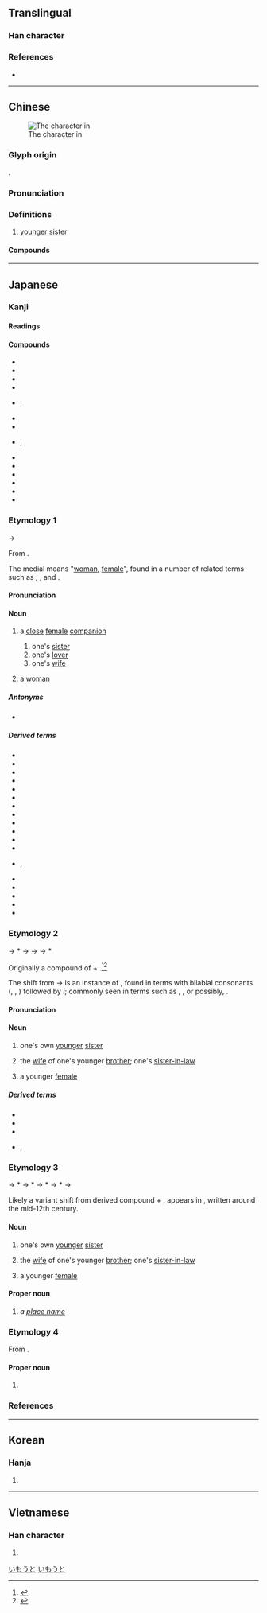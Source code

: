 {{also|妺}}
{{character info/new}}
==Translingual==

===Han character===
{{Han char|rn=38|rad=女|as=05|sn=8|four=45490|canj=VJD|ids=⿰女未}}
{{stroke order}}

===References===
* {{Han ref|kx=0257.280|dkj=06138|dj=0522.230|hdz=21034.060|uh=59B9}}

----

==Chinese==
{{zh-forms}}
[[File:妹_小篆.jpg|thumb|The character {{lang|zh|妹}} in {{w|Xiaozhuan|Small seal script}}]]

===Glyph origin===
{{Han etym}}
{{Han compound|女|未|c1=s|c2=p|t1=female, woman|ls=psc}}.

===Pronunciation===
{{zh-pron
|m=mèi
|c=mui6,mui6-1,mui6-2
|h=pfs=moi
|mb=mṳē
|md=muói
|mn=xm,tp,mg,hc:bē/qz,sx,km,hc:bēr/zz:māi/kh,tn,yl,tc:mōe/lk:běr/xm:bōe/qz:mūi/zz:moāi
|mn_note=Xiamen: bē - vernacular; bōe - literary
Quanzhou: bēr - vernacular; mūi - literary
Zhangzhou: māi - vernacular; moāi - literary
|mn-t=muê6
|w=3me
|mc=y
|oc=y
|cat=n
}}

===Definitions===
{{zh-hanzi}}

# [[younger sister]]

====Compounds====
{{zh-der|fold=1|妹子|妹妹:younger sister|姐妹:sisters|姊妹:sisters|小妹:{{qualifier|Min Nan}} younger sister|你妹:{{qualifier|Mandarin}} my arse|細妹:{{qualifier|dialectal}} younger sister|伊妹|伊妹兒:{{qualifier|humorous|obsolete}} email|表妹|妹夫|堂妹|妹紙|鬼妹:{{qualifier|Cantonese}} a Caucasian girl|歸妹|辣妹:hot babe|阿妹:{{qualifier|Wu}} younger sister|兄弟姐妹:brothers and sisters|架妹|姊妹市|姊妹盟|姐妹花|兄妹|妹丈|弟妹|妻姊妹婚|內妹|妹婿|乾妹妹|堂姊妹|令妹|姨妹|姊妹行|姊妹校|大陸妹|太妹|師妹|嘉麗妹妹|十姊妹|女妹|手帕姊妹|祭妹文|花小妹|胞姊妹|鹹水妹|胞妹|酷妹|鍾馗嫁妹|老姐妹兒|蜆妹|蘇小妹|香火姊妹|表姐妹|把妹}}

----

==Japanese==

===Kanji===
{{ja-kanji|grade=2|rs=女05}}

====Readings====
{{ja-readings
|goon=まい, め
|kanon=ばい
|kun=いも-, いもうと-, いもと-
|nanori=せ
}}

====Compounds====
{{der-top|Compounds}}
* {{ja-r|貴%妹|き%まい}}
* {{ja-r|愚%妹|ぐ%まい}}
* {{ja-r|兄%妹|けい%まい}}
* {{ja-r|実%妹|じつ%まい}}
* {{ja-r|姉%妹|し%まい}}, {{ja-r|姉%妹|きょう%だい}}
* {{ja-r|従%妹|じゅう%まい}}
* {{ja-r|叔%妹|しゅく%まい}}
* {{ja-r|小%妹|しょう%まい|rom=-}}, {{ja-r|少%妹|しょう%まい}}
* {{ja-r|弟%妹|てい%まい}}
* {{ja-r|亡%妹|ぼう%まい}}
* {{ja-r|末%妹|まつ%まい}}
* {{ja-r|令%妹|れい%まい}}
* {{ja-r|十%姉妹|ジュウ%シマツ}}
* {{ja-r|妹%尾|^せの%お}}
{{der-bottom}}

===Etymology 1===
{{ja-kanjitab|いも|yomi=k}}
{{IPAfont|⟨imo<sub>1</sub>⟩}} → {{IPAchar|/imo/}}

From {{inh|ja|ojp|sort=いも|-}}.

The medial {{IPAchar|/-m-/}} means "[[woman]], [[female]]", found in a number of related terms such as {{m|ja|女|tr=<i>me</i>, <i>onna</i>||[[woman]]}}, {{m|ja|嫗|tr=omina||[[elderly]] woman}}, and {{m|ja|母|tr=omo||[[mother]]|pos=archaic}}.

====Pronunciation====
{{ja-pron|y=k|いも|acc=1|acc_ref=SMK2}}

====Noun====
{{ja-noun|いも}}

# {{lb|ja|archaic|usually from a male's viewpoint|sort=いも}} a [[close]] [[female]] [[companion]]
## one's [[sister]]
## one's [[lover]]
## one's [[wife]]
# {{lb|ja|archaic|usually from a female's viewpoint|sort=いも}} a [[woman]]

=====Antonyms=====
* {{ja-r|兄|せ|close [[male]] companion, [[man]]}}

=====Derived terms=====
{{der-top}}
* {{ja-r|妹|いもうと|one's younger sister}}
* {{ja-r|妹ら|いもら}}
* {{ja-r|妹 が 家 に|いも が いえ に|pos=pillow word}}
* {{ja-r|妹 が 績む|いも が うむ|pos=pillow word}}
* {{ja-r|妹 が 髪|いも が かみ|pos=pillow word}}
* {{ja-r|妹 が 着る|いも が きる|pos=pillow word}}
* {{ja-r|妹 が 袖|いも が そで|pos=pillow word}}
* {{ja-r|妹 が 手 を|いも が て を|pos=pillow word}}
* {{ja-r|妹 が 紐|いも が ひも|pos=pillow word}}
* {{ja-r|妹 が 目 を|いも が め を|pos=pillow word}}
* {{ja-r|妹%許|いも%がり}}
* {{ja-r|妹%姑|いも%-しゅうとめ}}
* {{ja-r|妹%兄|いも%せ|rom=-}}, {{ja-r|妹%背|いも%せ}}
* {{ja-r|妹 に 恋ひ|いも に こひ|rom=imo ni koi|pos=pillow word}}
* {{ja-r|妹山|いもやま}}
* {{ja-r|汝%妹|な%にも}}
* {{ja-r|継%妹|まま%いも}}
* {{ja-r|吾%妹|わ%ぎも}}
{{der-bottom}}

===Etymology 2===
{{IPAfont|⟨imo<sub>(1)</sub> pi<sub>1</sub>to<sub>2</sub>⟩}} → *{{IPAchar|/imopitə/}} → {{IPAchar|/imofito/}} → {{IPAchar|/imowito/}} → *{{IPAchar|/imowuto/}} {{IPAchar|/imoːto/}}

Originally a compound of {{m|ja||妹|tr=imo|pos=close female companion}} + {{m|ja|人|tr=hito||[[person]]}}.<ref>{{R:Daijirin}}</ref><ref>{{R:Daijisen}}</ref>

The shift from {{IPAchar|/imofito/}} → {{IPAchar|/imoːto/}} is an instance of {{m|ja|:w:ja:ウ音便|ウ音便|tr=u onbin|''u'' sound shift}}, found in terms with bilabial consonants ({{IPAchar|/m/}}, {{IPAchar|/b/}}, {{IPAchar|/w/}}) followed by ''i''; commonly seen in terms such as {{m|ja|玄人|tr=kurōto||[[professional]]}}, {{m|ja|素人|tr=shirōto||[[amateur]]}}, or possibly, {{m|ja|相撲|tr=sumō||[[sumo]]}}.

====Pronunciation====
{{ja-pron|y=k|いもうと|acc=4|acc_ref=SMK2,DJR,NHK}}

====Noun====
{{ja-noun|いもうと}}

# one's own [[younger]] [[sister]]
#: {{antonyms|ja|姉|tr=ane}}
# the [[wife]] of one's younger [[brother]]; one's [[sister-in-law]]
#: {{synonyms|ja|義妹|tr=gimai}}
# a younger [[female]]

=====Derived terms=====
{{der-top}}
* {{ja-r|妹%御|いもうと%-ご}}
* {{ja-r|妹 女郎|いもうと じょろう}}
* {{ja-r|妹%分|いもうと%ぶん}}
* {{ja-r|妹%婿|いもうと%-むこ|rom=-}}, {{ja-r|妹%聟|いもうと%-むこ}}
{{der-bottom}}

===Etymology 3===
{{ja-kanjitab|いもと|yomi=k}}
{{IPAchar|/imopitə/}} → *{{IPAchar|/imoputə/}} → *{{IPAchar|/imobutə/}} → *{{IPAchar|/imomutə/}} → *{{IPAchar|/imontə/}} → {{IPAchar|/imoto/}}

Likely a variant shift from derived compound {{m|ja||妹|tr=imo|pos=close female companion}} + {{m|ja|人|tr=hito||[[person]]}}, appears in ''{{w|The Tale of  Heiji}}'', written around the mid-12th century.

====Noun====
{{ja-noun|いもと}}

# one's own [[younger]] [[sister]]
#: {{antonyms|ja|姉|tr=ane}}
# the [[wife]] of one's younger [[brother]]; one's [[sister-in-law]]
#: {{synonyms|ja|義妹|tr=gimai}}
# a younger [[female]]

====Proper noun====
{{ja-pos|proper|いもと}}

# ''a [[place name]]''

===Etymology 4===
{{ja-kanjitab|まい|yomi=o}}
From {{der|ja|ltc|sort=まい|-}} {{ltc-l|妹}}.

====Proper noun====
{{ja-pos|proper|まい}}

# {{given name|female|lang=ja|A=a|sort=まい}}

===References===
<references/>

[[Category:Japanese basic words|いもうと]]
[[Category:ja:Family|いもうと]]

----

==Korean==

===Hanja===
{{ko-hanja|hangeul=매}}

# {{defn|lang=ko|sort=女05}}

----

==Vietnamese==

===Han character===
{{vi-hantu|[[muội]]|rs=女05}}

# {{defn|lang=vi|sort=女05}}